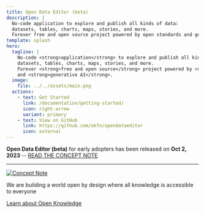 ```yaml
---
title: Open Data Editor (beta)
description: |
  No-code application to explore and publish all kinds of data:
  datasets, tables, charts, maps, stories, and more.
  Forever free and open source project powered by open standards and generative AI.
template: splash
hero:
  tagline: |
    No-code <strong>application</strong> to explore and publish all kinds of <strong>data</strong>:
    datasets, tables, charts, maps, stories, and more.
    Forever <strong>free and open source</strong> project powered by <strong>open standards</strong>
    and <strong>generative AI</strong>.
  image:
    file: ../../assets/main.png
  actions:
    - text: Get Started
      link: /documentation/getting-started/
      icon: right-arrow
      variant: primary
    - text: View on GitHub
      link: https://github.com/okfn/opendataeditor
      icon: external
---
```



<strong>Open Data Editor (beta)</strong> for early adopters has been released on <strong>
  Oct 2, 2023
</strong> -- [READ THE CONCEPT NOTE](https://docs.google.com/presentation/d/1OJwiQn9PsLyAqtSL04wAq4qhSSSUG4WplJhDbfYE10Y/edit)

---

[![Concept Note](../../assets/odet-concept-note-new.png)](https://docs.google.com/presentation/d/1OJwiQn9PsLyAqtSL04wAq4qhSSSUG4WplJhDbfYE10Y/edit)

<About title="Brought to you by">
We are building a world open by design where all knowledge is accessible to everyone

[Learn about Open Knowledge](https://okfn.org)

</About>
